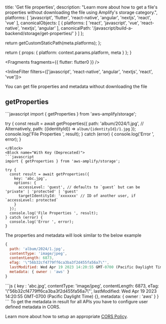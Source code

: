 
  title: 'Get file properties',
  description: "Learn more about how to get a file's properties without downloading the file using Amplify's storage category.",
  platforms: [
    'javascript',
    'flutter',
    'react-native',
    'angular',
    'nextjs',
    'react',
    'vue'
  ],
  canonicalObjects: [
    {
      platforms: [
        'react',
        'javascript',
        'vue',
        'react-native',
        'nextjs',
        'angular'
      ],
      canonicalPath: '/javascript/build-a-backend/storage/get-properties/'
    }
  ]
};

  return getCustomStaticPath(meta.platforms);
};

  return {
    props: {
      platform: context.params.platform,
      meta
    }
  };
}


<Fragments fragments={{ flutter: flutter0 }} />

<InlineFilter filters={['javascript', 'react-native', 'angular', 'nextjs', 'react', 'vue']}>

You can get file properties and metadata without downloading the file

## getProperties
<BlockSwitcher>
<Block name="With Path (Above v6.x.x)">
```javascript
import { getProperties } from 'aws-amplify/storage';

try {
  const result = await getProperties({
    path: 'album/2024/1.jpg',
    // Alternatively, path: ({identityId}) => `album/{identityId}/1.jpg`
  });
  console.log('File Properties ', result);
} catch (error) {
  console.log('Error ', error);
}
```
</Block>
<Block name="With Key (Deprecated)">
```javascript
import { getProperties } from 'aws-amplify/storage';

try {
  const result = await getProperties({
    key: 'abc.jpg',
    options: {
      accessLevel: 'guest', // defaults to `guest` but can be 'private' | 'protected' | 'guest'
      targetIdentityId: 'xxxxxxx' // ID of another user, if `accessLevel: protected`
    }
  });
  console.log('File Properties ', result);
} catch (error) {
  console.log('Error ', error);
}
```
</Block>
</BlockSwitcher>

The properties and metadata will look similar to the below example
<BlockSwitcher>
<Block name="With Path (Above v6.x.x)">
```js
{
  path: 'album/2024/1.jpg',
  contentType: 'image/jpeg',
  contentLength: 6873,
  eTag: '\"56b32cf4779ff6ca3ba3f2d455fa56a7\"',
  lastModified: Wed Apr 19 2023 14:20:55 GMT-0700 (Pacific Daylight Time) {},
  metadata: { owner : 'aws' }
}
```
</Block>
<Block name="With Key (Deprecated)">
```js
{
  key : 'abc.jpg',
  contentType: 'image/jpeg',
  contentLength: 6873,
  eTag: '\"56b32cf4779ff6ca3ba3f2d455fa56a7\"',
  lastModified: Wed Apr 19 2023 14:20:55 GMT-0700 (Pacific Daylight Time) {},
  metadata: { owner : 'aws' }
}
```
</Block>
</BlockSwitcher>


<Callout>
To get the metadata in result for all APIs you have to configure user defined metadata in CORS.

Learn more about how to setup an appropriate [CORS Policy](/[platform]/prev/build-a-backend/storage/set-up-storage/#amazon-s3-bucket-cors-policy-setup).

</Callout>

</InlineFilter>
